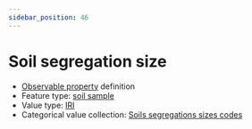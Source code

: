 ```yaml
---
sidebar_position: 46
---
```



# Soil segregation size

- [Observable property](/viewers/dawe-vocabs?uri=https://linked.data.gov.au/def/nrm/958da592-ff9b-4110-92f1-c82fe0472de1) definition
- Feature type: [soil sample](http://linked.data.gov.au/def/tern-cv/06461021-a6c2-4175-9651-23653c2b9116)
- Value type: [IRI](https://w3id.org/tern/ontologies/tern/IRI)
- Categorical value collection: [Soils segregations sizes codes](/viewers/dawe-vocabs?uri=https://linked.data.gov.au/def/nrm/f795d7e8-1bc9-4efa-98b7-e19717c66282)

<Example protocolModule="soil-pit-characterization" observableProperty="https://linked.data.gov.au/def/nrm/958da592-ff9b-4110-92f1-c82fe0472de1" />

